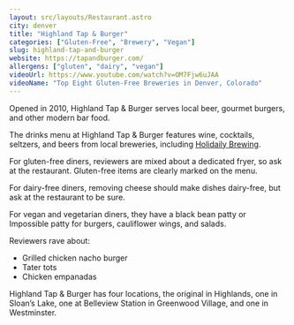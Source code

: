 ```yaml
---
layout: src/layouts/Restaurant.astro
city: denver
title: "Highland Tap & Burger"
categories: ["Gluten-Free", "Brewery", "Vegan"]
slug: highland-tap-and-burger
website: https://tapandburger.com/
allergens: ["gluten", "dairy", "vegan"]
videoUrl: https://www.youtube.com/watch?v=OM7Fjw6uJAA
videoName: "Top Eight Gluten-Free Breweries in Denver, Colorado"
---
```


Opened in 2010, Highland Tap & Burger serves local beer, gourmet burgers, and other modern bar food.

The drinks menu at Highland Tap & Burger features wine, cocktails, seltzers, and beers from local breweries, including [Holidaily Brewing](/restaurants/denver/holidaily-brewing).

For gluten-free diners, reviewers are mixed about a dedicated fryer, so ask at the restaurant. Gluten-free items are clearly marked on the menu.

For dairy-free diners, removing cheese should make dishes dairy-free, but ask at the restaurant to be sure.

For vegan and vegetarian diners, they have a black bean patty or Impossible patty for burgers, cauliflower wings, and salads.

Reviewers rave about:
* Grilled chicken nacho burger
* Tater tots
* Chicken empanadas

Highland Tap & Burger has four locations, the original in Highlands, one in Sloan’s Lake, one at Belleview Station in Greenwood Village, and one in Westminster.
